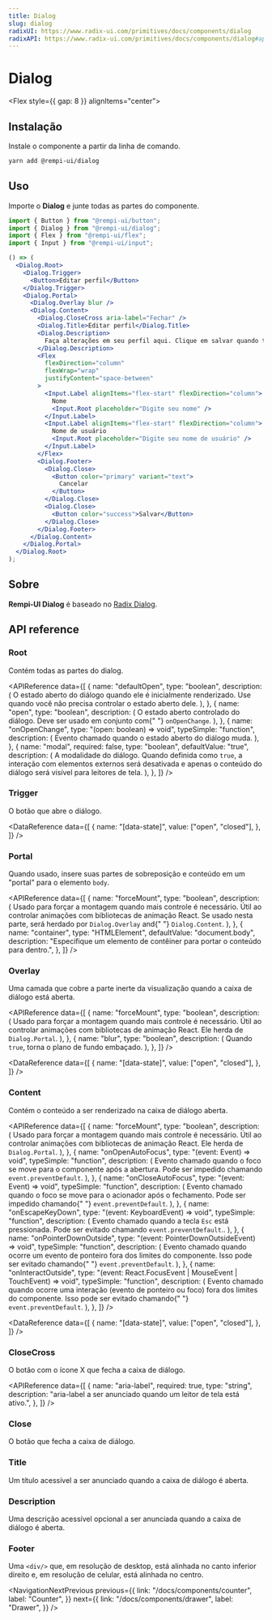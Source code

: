 ```yaml
---
title: Dialog
slug: dialog
radixUI: https://www.radix-ui.com/primitives/docs/components/dialog
radixAPI: https://www.radix-ui.com/primitives/docs/components/dialog#api-reference
---
```


# Dialog

<Description text="Uma janela sobreposta à janela principal ou a outra janela de diálogo, tornando o conteúdo abaixo inerte." />

<Flex style={{ gap: 8 }} alignItems="center">
  <RadixUI href="https://www.radix-ui.com/primitives/docs/components/dialog" />
  <RadixAPI href="https://www.radix-ui.com/primitives/docs/components/dialog#api-reference" />
  <SelectVersion />
</Flex>

<PreviewComponent name="dialog" />

## Instalação

Instale o componente a partir da linha de comando.

```bash
yarn add @rempi-ui/dialog
```

## Uso

Importe o <strong>Dialog</strong> e junte todas as partes do componente.

```jsx
import { Button } from "@rempi-ui/button";
import { Dialog } from "@rempi-ui/dialog";
import { Flex } from "@rempi-ui/flex";
import { Input } from "@rempi-ui/input";

() => (
  <Dialog.Root>
    <Dialog.Trigger>
      <Button>Editar perfil</Button>
    </Dialog.Trigger>
    <Dialog.Portal>
      <Dialog.Overlay blur />
      <Dialog.Content>
        <Dialog.CloseCross aria-label="Fechar" />
        <Dialog.Title>Editar perfil</Dialog.Title>
        <Dialog.Description>
          Faça alterações em seu perfil aqui. Clique em salvar quando terminar.
        </Dialog.Description>
        <Flex
          flexDirection="column"
          flexWrap="wrap"
          justifyContent="space-between"
        >
          <Input.Label alignItems="flex-start" flexDirection="column">
            Nome
            <Input.Root placeholder="Digite seu nome" />
          </Input.Label>
          <Input.Label alignItems="flex-start" flexDirection="column">
            Nome de usuário
            <Input.Root placeholder="Digite seu nome de usuário" />
          </Input.Label>
        </Flex>
        <Dialog.Footer>
          <Dialog.Close>
            <Button color="primary" variant="text">
              Cancelar
            </Button>
          </Dialog.Close>
          <Dialog.Close>
            <Button color="success">Salvar</Button>
          </Dialog.Close>
        </Dialog.Footer>
      </Dialog.Content>
    </Dialog.Portal>
  </Dialog.Root>
);
```

## Sobre

<strong>Rempi-UI Dialog</strong> é baseado no [Radix Dialog](https://www.radix-ui.com/primitives/docs/components/dialog).

## API reference

### Root

Contém todas as partes do dialog.

<MoreInfo
  componentName="Radix Dialog Root"
  componentLink="https://www.radix-ui.com/primitives/docs/components/dialog#root"
/>

<APIReference
  data={[
    {
      name: "defaultOpen",
      type: "boolean",
      description: (
        <span>
          O estado aberto do diálogo quando ele é inicialmente renderizado. Use
          quando você não precisa controlar o estado aberto dele.
        </span>
      ),
    },
    {
      name: "open",
      type: "boolean",
      description: (
        <span>
          O estado aberto controlado do diálogo. Deve ser usado em conjunto com{" "}
          <code>onOpenChange</code>.
        </span>
      ),
    },
    {
      name: "onOpenChange",
      type: "(open: boolean) => void",
      typeSimple: "function",
      description: (
        <span>Evento chamado quando o estado aberto do diálogo muda.</span>
      ),
    },
    {
      name: "modal",
      required: false,
      type: "boolean",
      defaultValue: "true",
      description: (
        <span>
          A modalidade do diálogo. Quando definida como <code>true</code>, a
          interação com elementos externos será desativada e apenas o conteúdo
          do diálogo será visível para leitores de tela.
        </span>
      ),
    },
  ]}
/>

### Trigger

O botão que abre o diálogo.

<MoreInfo
  componentName="Radix Dialog Trigger"
  componentLink="https://www.radix-ui.com/primitives/docs/components/dialog#trigger"
/>

<DataReference
  data={[
    {
      name: "[data-state]",
      value: ["open", "closed"],
    },
  ]}
/>

### Portal

Quando usado, insere suas partes de sobreposição e conteúdo em um "portal" para o elemento `body`.

<MoreInfo
  componentName="Radix Dialog Portal"
  componentLink="https://www.radix-ui.com/primitives/docs/components/dialog#portal"
/>

<APIReference
  data={[
    {
      name: "forceMount",
      type: "boolean",
      description: (
        <span>
          Usado para forçar a montagem quando mais controle é necessário. Útil
          ao controlar animações com bibliotecas de animação React. Se usado
          nesta parte, será herdado por <code>Dialog.Overlay</code> and{" "}
          <code>Dialog.Content</code>.
        </span>
      ),
    },
    {
      name: "container",
      type: "HTMLElement",
      defaultValue: "document.body",
      description:
        "Especifique um elemento de contêiner para portar o conteúdo para dentro.",
    },
  ]}
/>

### Overlay

Uma camada que cobre a parte inerte da visualização quando a caixa de diálogo está aberta.

<MoreInfo
  componentName="Radix Dialog Overlay"
  componentLink="https://www.radix-ui.com/primitives/docs/components/dialog#overlay"
/>

<APIReference
  data={[
    {
      name: "forceMount",
      type: "boolean",
      description: (
        <span>
          Usado para forçar a montagem quando mais controle é necessário. Útil
          ao controlar animações com bibliotecas de animação React. Ele herda de
          <code>Dialog.Portal</code>.
        </span>
      ),
    },
    {
      name: "blur",
      type: "boolean",
      description: (
        <span>
          Quando <code>true</code>, torna o plano de fundo embaçado.
        </span>
      ),
    },
  ]}
/>

<DataReference
  data={[
    {
      name: "[data-state]",
      value: ["open", "closed"],
    },
  ]}
/>

### Content

Contém o conteúdo a ser renderizado na caixa de diálogo aberta.

<MoreInfo
  componentName="Radix Dialog Content"
  componentLink="https://www.radix-ui.com/primitives/docs/components/dialog#content"
/>

<APIReference
  data={[
    {
      name: "forceMount",
      type: "boolean",
      description: (
        <span>
          Usado para forçar a montagem quando mais controle é necessário. Útil
          ao controlar animações com bibliotecas de animação React. Ele herda de
          <code>Dialog.Portal</code>.
        </span>
      ),
    },
    {
      name: "onOpenAutoFocus",
      type: "(event: Event) => void",
      typeSimple: "function",
      description: (
        <span>
          Evento chamado quando o foco se move para o componente após a
          abertura. Pode ser impedido chamando <code>event.preventDefault</code>.
        </span>
      ),
    },
    {
      name: "onCloseAutoFocus",
      type: "(event: Event) => void",
      typeSimple: "function",
      description: (
        <span>
          Evento chamado quando o foco se move para o acionador após o
          fechamento. Pode ser impedido chamando{" "}
          <code>event.preventDefault</code>.
        </span>
      ),
    },
    {
      name: "onEscapeKeyDown",
      type: "(event: KeyboardEvent) => void",
      typeSimple: "function",
      description: (
        <span>
          Evento chamado quando a tecla <code>Esc</code> está pressionada. Pode
          ser evitado chamando <code>event.preventDefault</code>..
        </span>
      ),
    },
    {
      name: "onPointerDownOutside",
      type: "(event: PointerDownOutsideEvent) => void",
      typeSimple: "function",
      description: (
        <span>
          Evento chamado quando ocorre um evento de ponteiro fora dos limites do
          componente. Isso pode ser evitado chamando{" "}
          <code>event.preventDefault</code>.
        </span>
      ),
    },
    {
      name: "onInteractOutside",
      type: "(event: React.FocusEvent | MouseEvent | TouchEvent) => void",
      typeSimple: "function",
      description: (
        <span>
          Evento chamado quando ocorre uma interação (evento de ponteiro ou
          foco) fora dos limites do componente. Isso pode ser evitado chamando{" "}
          <code>event.preventDefault</code>.
        </span>
      ),
    },
  ]}
/>

<DataReference
  data={[
    {
      name: "[data-state]",
      value: ["open", "closed"],
    },
  ]}
/>

### CloseCross

O botão com o ícone X que fecha a caixa de diálogo.

<APIReference
  data={[
    {
      name: "aria-label",
      required: true,
      type: "string",
      description:
        "aria-label a ser anunciado quando um leitor de tela está ativo.",
    },
  ]}
/>

### Close

O botão que fecha a caixa de diálogo.

<MoreInfo
  componentName="Radix Dialog Close"
  componentLink="https://www.radix-ui.com/primitives/docs/components/dialog#close"
/>

### Title

Um título acessível a ser anunciado quando a caixa de diálogo é aberta.

<MoreInfo
  componentName="Radix Dialog Title"
  componentLink="https://www.radix-ui.com/primitives/docs/components/dialog#title"
/>

### Description

Uma descrição acessível opcional a ser anunciada quando a caixa de diálogo é aberta.

<MoreInfo
  componentName="Radix Dialog Description"
  componentLink="https://www.radix-ui.com/primitives/docs/components/dialog#description"
/>

### Footer

Uma `<div/>` que, em resolução de desktop, está alinhada no canto inferior direito e, em resolução de celular, está alinhada no centro.

<NavigationNextPrevious
  previous={{
    link: "/docs/components/counter",
    label: "Counter",
  }}
  next={{
    link: "/docs/components/drawer",
    label: "Drawer",
  }}
/>

<EditThisPage url="components/pt-BR/dialog/1.0.1.mdx" />